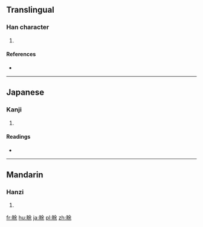 {{also|畬}}
==Translingual==

===Han character===
{{Han char|rn=102|rad=田|as=07|sn=12|four=|canj=WOMD}}

# {{defn|Han|sort=田07}}

====References====
* {{Han ref|kx=0763.140|dkj=21861|dj=1173.020|hdz=42543.010|uh=756D|ud=30061}}

----

==Japanese==

===Kanji===
{{ja-kanji|grade=|rs=田07}}

# {{defn|lang=ja|sort=田07}}

====Readings====
* {{ja-readings|on=[[よ]] (yo)|kun=[[あらた]] (arata), [[やわらぐ]] (yawaragu), [[やきた]] (yakita)|nanori=}}

----

==Mandarin==

===Hanzi===
{{cmn-hanzi|pin=[[liǔ]] ([[liu3]]), [[yú]] ([[yu2]])|wg=liu<sup>3</sup>, yü<sup>2</sup>}}

# {{defn|lang=cmn|sort=田07}}

[[fr:畭]]
[[hu:畭]]
[[ja:畭]]
[[pl:畭]]
[[zh:畭]]
